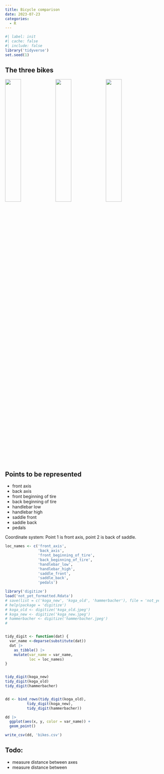 ```yaml
---
title: Bicycle comparison
date: 2023-07-23
categories:
  - R
---
```


```r
#| label: init
#| cache: false
#| include: false
library('tidyverse')
set.seed(1)
```

## The three bikes
![](koga_old.jpeg){width='32%' fig-align='center'}
![](koga_new.jpeg){width='32%' fig-align='center'}
![](hammerbacher.jpeg){width='32%' fig-align='center'}

## Points to be represented
* front axis
* back axis
* front beginning of tire
* back beginning of tire
* handlebar low
* handlebar high
* saddle front
* saddle back
* pedals

Coordinate system: Point 1 is front axis, point 2 is back of saddle.

```r
loc_names <- c('front_axis',
               'back_axis',
               'front_beginning_of_tire',
               'back_beginning_of_tire',
               'handlebar_low',
               'handlebar_high',
               'saddle_front',
               'saddle_back',
               'pedals')

library('digitize')
load('not_yet_formatted.Rdata')
# save(list = c('koga_new', 'koga_old', 'hammerbacher'), file = 'not_yet_formatted.Rdata')
# help(package = 'digitize')
# koga_old <- digitize('koga_old.jpeg')
# koga_new <- digitize('koga_new.jpeg')
# hammerbacher <- digitize('hammerbacher.jpeg')
# 


tidy_digit <- function(dat) {
  var_name <-deparse(substitute(dat))
  dat |> 
    as_tibble() |> 
    mutate(var_name = var_name,
           loc = loc_names)
}


tidy_digit(koga_new)
tidy_digit(koga_old)
tidy_digit(hammerbacher)


dd <- bind_rows(tidy_digit(koga_old), 
          tidy_digit(koga_new),
          tidy_digit(hammerbacher))

dd |> 
  ggplot(aes(x, y, color = var_name)) +
  geom_point()

write_csv(dd, 'bikes.csv')
```




## Todo:
* measure distance between axes
* measure distance between 